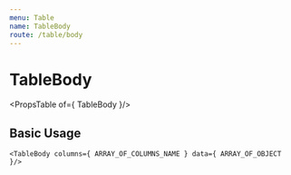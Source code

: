 ```yaml
---
menu: Table
name: TableBody
route: /table/body
---
```




# TableBody

<PropsTable of={ TableBody }/>

## Basic Usage

```
<TableBody columns={ ARRAY_OF_COLUMNS_NAME } data={ ARRAY_OF_OBJECT }/>
```

<Playground>
    <TableBody
        columns={ [ 'status', 'clientName', 'destiny', 'date' ] }
        data={
            [
                { clientName: 'Sra. Camila Santos', date: '20/04/2018', destiny: 'Itália, Florença', status: 'Em viagem' },
                { clientName: 'Sra. Camila Santos', date: '20/04/2018', destiny: 'Itália, Florença', status: 'Em viagem' },
                { clientName: 'Sra. Camila Santos', date: '20/04/2018', destiny: 'Itália, Florença', status: 'Em viagem' }
            ]
        }
    />
</Playground>
